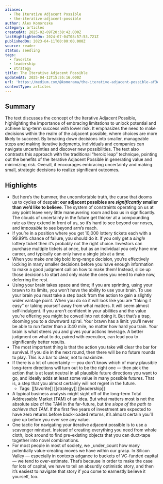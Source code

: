 ```yaml
---
aliases:
  - The Iterative Adjacent Possible
  - the-iterative-adjacent-possible
author: Alex Komoroske
category: articles
createdAt: 2025-02-09T20:38:42.000Z
lastHighlightedOn: 2024-07-04T08:57:53.721Z
publishedOn: 2023-04-11T00:00:00.000Z
source: reader
status: seedling
tags:
  - favorite
  - leadership
  - strategy
title: The Iterative Adjacent Possible
updatedAt: 2025-04-12T15:55:16.000Z
url: 'https://medium.com/@komorama/the-iterative-adjacent-possible-af3e7038357d'
contentType: articles
---
```

## Summary

The text discusses the concept of the Iterative Adjacent Possible, highlighting the importance of embracing limitations to unlock potential and achieve long-term success with lower risk. It emphasizes the need to make decisions within the realm of the adjacent possible, where choices are more likely to succeed. By breaking down decisions into smaller, manageable steps and making iterative judgments, individuals and companies can navigate uncertainties and discover new possibilities. The text also contrasts this approach with the traditional “heroic leap” technique, pointing out the benefits of the Iterative Adjacent Possible in generating value and minimizing risk. Overall, it encourages embracing uncertainty and making small, strategic decisions to realize significant outcomes.

## Highlights

- But here’s the bummer, the uncomfortable truth, the curse that dooms us to cycles of despair: **our adjacent possibles are _significantly_ smaller than we’d like to believe**. The system of constraints operating on us at any point leave very little maneuvering room and box us in significantly. The clouds of uncertainty in the future get thicker at a compounding rate as they extend in front of us, so it’s hard to see beyond our noses, and _impossible_ to see beyond arm’s reach.
- If you’re in a position where you get 10,000 lottery tickets each with a 99.99% chance of failure, you should do it. If you only get a _single_ lottery ticket then it’s probably not the right choice. Investors can purchase multiple tickets at once, but as an individual you only have one career, and typically can only have a single job at a time.
- When you make _one_ big bold long-range decision, you’re effectively locking in many smaller decisions before you have enough information to make a good judgment call on how to make them! Instead, slice up those decisions to start and only make the ones you need to make now, deferring the rest.
- Using your brain takes space and time; if you are sprinting, using your brawn to its limits, you won’t have the ability to use your brain. To use your brain you must take a step back from the action to gain a slightly wider vantage point. When you do so it will look like you are “taking it easy” or taking yourself away from what matters. It will seem almost self-indulgent. If you aren’t confident in your abilities and the value you’re offering you might be cowed into not doing it. But that’s a trap, dooming you to a downward spiral. Your brawn has a limit: you’ll never be able to run faster than a 3:40 mile, no matter how hard you train. Your brain is what steers you and gives your actions leverage. A better judgment on what to do, paired with execution, can lead you to significantly better results.
- The most important thing is that the action you take will clear the bar for survival. If you die in the next round, then there will be no future rounds to play. This is a bar to clear, not to maximize.
- If there is a lot of uncertainty — you don’t know which of many plausible long-term directions will turn out to be the right one — then pick the action that is at least neutral in all plausible future directions you want to go, and ideally adds at least some value in many possible futures. That is, a step that you almost certainly will not regret in the future.
    - Tags: [[favorite]] [[strategy]] [[leadership]]
- A typical business analysis might sight off of the long-term Total Addressable Market (TAM) of an idea. But what matters most is not the absolute size of the TAM in the far-future, but _the slope of the path to achieve that TAM_. If the first five years of investment are expected to have zero returns before back-loaded returns, it’s almost certain you’ll give up before you ever see any value.
- One tactic for navigating your iterative adjacent possible is to use a scavenger mindset. Instead of creating everything you need from whole cloth, look around to find pre-existing objects that you can duct-tape together into novel combinations.
- For most people in most of society, we _under_count how many potentially value-creating moves we have within our grasp. In Silicon Valley — especially in contexts adgance to buckets of VC-funded capital — we tend to over-estimate. That’s because in order to make the case for lots of capital, we have to tell an absurdly optimistic story, and then it’s easiest to navigate that story if you come to earnestly believe it yourself, too.
